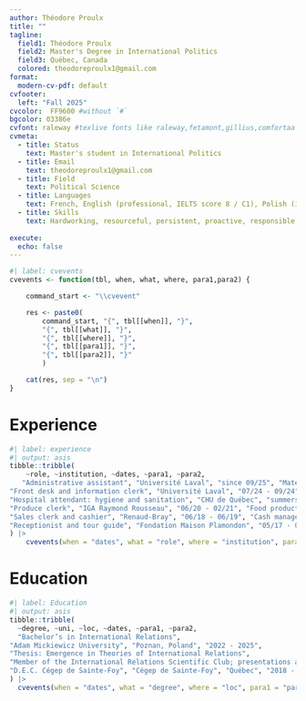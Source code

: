 ```yaml
---
author: Théodore Proulx
title: ""
tagline: 
  field1: Théodore Proulx
  field2: Master's Degree in International Politics
  field3: Québec, Canada
  colored: theodoreproulx1@gmail.com
format:
  modern-cv-pdf: default
cvfooter:
  left: "Fall 2025"
cvcolor:  FF9600 #without `#`
bgcolor: 03386e 
cvfont: raleway #texlive fonts like raleway,fetamont,gillius,comfortaa
cvmeta:
  - title: Status
    text: Master's student in International Politics
  - title: Email
    text: theodoreproulx1@gmail.com 
  - title: Field
    text: Political Science
  - title: Languages
    text: French, English (professional, IELTS score 8 / C1), Polish (intermediate), Spanish (beginner), Ukrainian (beginner)
  - title: Skills
    text: Hardworking, resourceful, persistent, proactive, responsible, independent, creative, methodical
 
execute:
  echo: false
---
```


```r
#| label: cvevents
cvevents <- function(tbl, when, what, where, para1,para2) {

    command_start <- "\\cvevent"

    res <- paste0(
        command_start, "{", tbl[[when]], "}", 
        "{", tbl[[what]], "}",
        "{", tbl[[where]], "}",
        "{", tbl[[para1]], "}",
        "{", tbl[[para2]], "}"
        )

    cat(res, sep = "\n")
}
```


# Experience


```r
#| label: experience
#| output: asis
tibble::tribble(
    ~role, ~institution, ~dates, ~para1, ~para2,
   "Administrative assistant", "Université Laval", "since 09/25", "Material management", "Room setup",
"Front desk and information clerk", "Université Laval", "07/24 - 09/24", "Permit sales", "Customer service",
"Hospital attendant: hygiene and sanitation", "CHU de Québec", "summers 2021 - 2023", "Hospital environment maintenance", "Room cleaning",
"Produce clerk", "IGA Raymond Rousseau", "06/20 - 02/21", "Food product placement", "Customer service",
"Sales clerk and cashier", "Renaud-Bray", "06/18 - 06/19", "Cash management", "Literary recommendations",
"Receptionist and tour guide", "Fondation Maison Plamondon", "05/17 - 08/17", "Guided tours", "Exhibit maintenance",
) |>
    cvevents(when = "dates", what = "role", where = "institution", para1 = "para1", para2 = "para2")
```

# Education

```r
#| label: Education
#| output: asis
tibble::tribble(
  ~degree, ~uni, ~loc, ~dates, ~para1, ~para2,
  "Bachelor’s in International Relations",
"Adam Mickiewicz University", "Poznan, Poland", "2022 - 2025",
"Thesis: Emergence in Theories of International Relations",
"Member of the International Relations Scientific Club; presentations at the Beyond Europe (2024) and Neoliberal Decline (2025) conferences",
"D.E.C. Cégep de Sainte-Foy", "Cégep de Sainte-Foy", "Québec", "2018 - 2021", "Diploma in Social Sciences", "Diploma in Music (no distinction)"
) |>
  cvevents(when = "dates", what = "degree", where = "loc", para1 = "para1", para2 = "para2")
```
